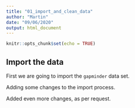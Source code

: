 ```yaml
---
title: "01_import_and_clean_data"
author: "Martin"
date: "09/06/2020"
output: html_document
---
```


```r
knitr::opts_chunk$set(echo = TRUE)
```

## Import the data

First we are going to import the `gapminder` data set.

Adding some changes to the import process.

Added even more changes, as per request.
